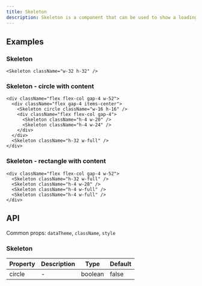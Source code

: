 ```yaml
---
title: Skeleton
description: Skeleton is a component that can be used to show a loading state of a component.
---
```


## Examples

### Skeleton

```tsx live
<Skeleton className="w-32 h-32" />
```

### Skeleton - circle with content

```tsx live
<div className="flex flex-col gap-4 w-52">
  <div className="flex gap-4 items-center">
    <Skeleton circle className="w-16 h-16" />
    <div className="flex flex-col gap-4">
      <Skeleton className="h-4 w-20" />
      <Skeleton className="h-4 w-24" />
    </div>
  </div>
  <Skeleton className="h-32 w-full" />
</div>
```

### Skeleton - rectangle with content

```tsx live
<div className="flex flex-col gap-4 w-52">
  <Skeleton className="h-32 w-full" />
  <Skeleton className="h-4 w-28" />
  <Skeleton className="h-4 w-full" />
  <Skeleton className="h-4 w-full" />
</div>
```

## API

Common props: `dataTheme`, `className`, `style`

### Skeleton

| Property | Description | Type    | Default |
| -------- | ----------- | ------- | ------- |
| circle   | -           | boolean | false   |
